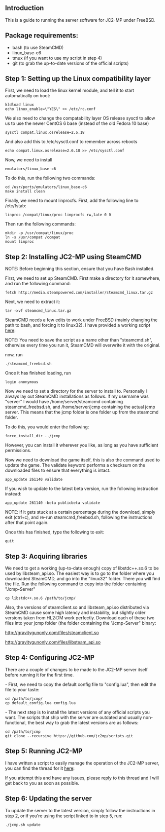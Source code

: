==Introduction==

This is a guide to running the server software for JC2-MP under FreeBSD.

==Package requirements:==

* bash (to use SteamCMD)
* linux_base-c6
* tmux (if you want to use my script in step 4)
* git (to grab the up-to-date versions of the official scripts)

==Step 1: Setting up the Linux compatibility layer==

First, we need to load the linux kernel module, and tell it to start automatically on boot:
<syntaxhighlight>
kldload linux
echo linux_enable=\"YES\" >> /etc/rc.conf
</syntaxhighlight>

We also need to change the compatability layer OS release sysctl to allow us to use the newer CentOS 6 base (instead of the old Fedora 10 base)
<syntaxhighlight>
sysctl compat.linux.osrelease=2.6.18
</syntaxhighlight>

And also add this to /etc/sysctl.conf to remember across reboots
<syntaxhighlight>
echo compat.linux.osrelease=2.6.18 >> /etc/sysctl.conf
</syntaxhighlight>

Now, we need to install
<syntaxhighlight>
emulators/linux_base-c6
</syntaxhighlight>
To do this, run the following two commands:
<syntaxhighlight>
cd /usr/ports/emulators/linux_base-c6
make install clean
</syntaxhighlight>

Finally, we need to mount linprocfs. First, add the following line to /etc/fstab:
<syntaxhighlight>
linproc /compat/linux/proc linprocfs rw,late 0 0
</syntaxhighlight>

Then run the following commands:
<syntaxhighlight>
mkdir -p /usr/compat/linux/proc
ln -s /usr/compat /compat
mount linproc
</syntaxhighlight>

==Step 2: Installing JC2-MP using SteamCMD==

NOTE: Before beginning this section, ensure that you have Bash installed.

First, we need to set up SteamCMD. First make a directory for it somewhere, and run the following command:
<syntaxhighlight>
fetch http://media.steampowered.com/installer/steamcmd_linux.tar.gz
</syntaxhighlight>

Next, we need to extract it:
<syntaxhighlight>
tar -xvf steamcmd_linux.tar.gz
</syntaxhighlight>

SteamCMD needs a few edits to work under FreeBSD (mainly changing the path to bash, and forcing it to linux32). I have provided a working script 
[https://github.com/Pricetx/gravitygunonly/blob/master/steamcmd_freebsd.sh here]:

NOTE: You need to save the script as a name other than "steamcmd.sh", otherwise every time you run it, SteamCMD will overwrite it with the original.

now, run
<syntaxhighlight>
./steamcmd_freebsd.sh
</syntaxhighlight>
Once it has finished loading, run
<syntaxhighlight>
login anonymous
</syntaxhighlight>

Now we need to set a directory for the server to install to. Personally I always lay out SteamCMD installations as follows. If my username was "server" I would have /home/server/steamcmd containing steamcmd_freebsd.sh, and /home/server/jcmp containing the actual jcmp server. This means that the jcmp folder is one folder up from the steamcmd folder.

To do this, you would enter the following:
<syntaxhighlight>
force_install_dir ../jcmp
</syntaxhighlight>
However, you can install it wherever you like, as long as you have sufficient permissions.

Now we need to download the game itself, this is also the command used to update the game. The validate keyword performs a checksum on the downloaded files to ensure that everything is intact.
<syntaxhighlight>
app_update 261140 validate
</syntaxhighlight>

If you wish to update to the latest beta version, run the following instruction instead:
<syntaxhighlight>
app_update 261140 -beta publicbeta validate
</syntaxhighlight>

NOTE: if it gets stuck at a certain percentage during the download, simply exit (ctrl+c), and re-run steamcmd_freebsd.sh, following the instructions after that point again.

Once this has finished, type the following to exit:
<syntaxhighlight>
quit
</syntaxhighlight>

==Step 3: Acquiring libraries==

We need to get a working (up-to-date enough) copy of libstdc++.so.6 to be used by libsteam_api.so. The easiest way is to go to the folder where you downloaded SteamCMD, and go into the "linux32" folder. There you will find the file. Run the following command to copy into the folder containing "Jcmp-Server"

<syntaxhighlight>
cp libstdc++.so.6 /path/to/jcmp/
</syntaxhighlight>

Also, the versions of steamclient.so and libsteam_api.so distributed via SteamCMD cause some high latency and instability, but slightly older versions taken from HL2:DM work perfectly. Download each of these two files into your jcmp folder (the folder containing the "Jcmp-Server" binary:

http://gravitygunonly.com/files/steamclient.so

http://gravitygunonly.com/files/libsteam_api.so

==Step 4: Configuring JC2-MP==

There are a couple of changes to be made to the JC2-MP server itself before running it for the first time.

- First, we need to copy the default config file to "config.lua", then edit the file to your taste:

<syntaxhighlight>
cd /path/to/jcmp/
cp default_config.lua config.lua
</syntaxhighlight>

- The next step is to install the latest versions of any official scripts you want. The scripts that ship with the server are outdated and usually non-functional, the best way to grab the latest versions are as follows:

<syntaxhighlight>
cd /path/to/jcmp
git clone --recursive https://github.com/jc2mp/scripts.git
</syntaxhighlight>

==Step 5: Running JC2-MP==

I have written a script to easily manage the operation of the JC2-MP server, you can find the thread for it [http://www.jc-mp.com/forums/index.php/topic,4059.msg30179.html here]:

If you attempt this and have any issues, please reply to this thread and I will get back to you as soon as possible.

==Step 6: Updating the server==

To update the server to the latest version, simply follow the instructions in step 2, or if you're using the script linked to in step 5, run:

<syntaxhighlight>
./jcmp.sh update
</syntaxhighlight>